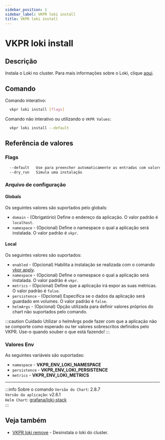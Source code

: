 ```yaml
---
sidebar_position: 1
sidebar_label: VKPR loki install
title: VKPR loki install
---
```


# VKPR loki install

## Descrição

Instala o Loki no cluster. Para mais informações sobre o Loki, clique [aqui](https://grafana.com/oss/loki/).

## Comando

Comando interativo:

```bash
  vkpr loki install [flags]
```

Comando não interativo ou utilizando o `VKPR Values`:

```bash
  vkpr loki install --default
```

## Referência de valores

### Flags

```sh
  --default   Use para preencher automaticamente as entradas com valores padrões
  --dry_run   Simula uma instalação
```

### Arquivo de configuração

#### Globals

Os seguintes valores são suportados pelo globals:

- `domain` - (Obrigatório) Define o endereço da aplicação. O valor padrão é `localhost`.
- `namespace` - (Opcional) Define o namespace o qual a aplicação será instalada. O valor padrão é `vkpr`.

#### Local

Os seguintes valores são suportados:

- `enabled` - (Opcional) Habilita a instalação se realizada com o comando [vkpr apply](/docs/commands/apply).
- `namespace` - (Opcional) Define o namespace o qual a aplicação será instalada. O valor padrão é `vkpr`.
- `metrics` - (Opcional) Define que a aplicação irá expor as suas métricas. O valor padrão é `false`.
- `persistence` - (Opcional) Específica se o dados da aplicação será guardado em volumes. O valor padrão é `false`.
- `helmArgs` - (Opcional) Opção utilizada para definir valores próprios do chart não suportados pelo comando.

:::caution Cuidado
Utilizar o helmArgs pode fazer com que a aplicação não se comporte como esperado ou ter valores sobrescritos definidos pelo VKPR.
Use-o quando souber o que está fazendo!
:::

### Valores Env

As seguintes variáveis são suportadas:

- `namespace` - **VKPR_ENV_LOKI_NAMESPACE**
- `persistence` - **VKPR_ENV_LOKI_PERSISTENCE**
- `metrics` - **VKPR_ENV_LOKI_METRICS**

---

:::info Sobre o comando
`Versão do Chart`: 2.8.7 <br/>
`Versão da aplicação`: v2.6.1 <br/>
`Helm Chart`: [grafana/loki-stack](https://artifacthub.io/packages/helm/grafana/loki-stack) <br/>
:::

## Veja também

- [VKPR loki remove](/docs/commands/loki/remove) - Desinstala o loki do cluster.
